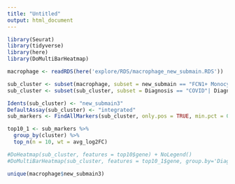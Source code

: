 ```yaml
---
title: "Untitled"
output: html_document
---
```


```r
library(Seurat)
library(tidyverse)
library(here)
library(DoMultiBarHeatmap)

macrophage <- readRDS(here('explore/RDS/macrophage_new_submain.RDS'))
```

```r
sub_cluster <- subset(macrophage, subset = new_submain == "FCN1+ Monocyte"| new_submain =="FABP4+ Macrophage"| new_submain == "SPP1+ Macrophage")
sub_cluster <- subset(sub_cluster, subset = Diagnosis == "COVID"| Diagnosis == "IPF")

Idents(sub_cluster) <- "new_submain3"
DefaultAssay(sub_cluster) <- "integrated"
sub_markers <- FindAllMarkers(sub_cluster, only.pos = TRUE, min.pct = 0.25, logfc.threshold = 0.25)

top10_1 <- sub_markers %>% 
  group_by(cluster) %>% 
  top_n(n = 10, wt = avg_log2FC)

#DoHeatmap(sub_cluster, features = top10$gene) + NoLegend() 
#DoMultiBarHeatmap(sub_cluster, features = top10_1$gene, group.by='Diagnosis', additional.group.by = c("new_submain"))
```

```r
unique(macrophage$new_submain3)
```





